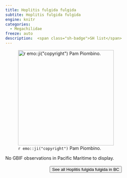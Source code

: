 ```yaml
---
title: Hoplitis fulgida fulgida
subtite: Hoplitis fulgida fulgida
engine: knitr
categories:
  - Megachilidae
freeze: auto
description:  <span class="sh-badge">SH list</span>
---
```

![`r emo::ji("copyright")` Pam Piombino.](https://inaturalist-open-data.s3.amazonaws.com/photos/178873678/large.jpeg){height=300}



No GBIF observations in Pacific Maritime to display.
<br><br>
<center>


<a href="https://www.zoology.ubc.ca/entomology/main/Hymenoptera/Megachilidae/Hoplitis%20fulgida.php"><button type="button" class="btn btn-secondary">See all Hoplitis fulgida fulgida in BC <i class="fa-solid fa-arrow-up-right-from-square"></i> </button></a>
</center>
